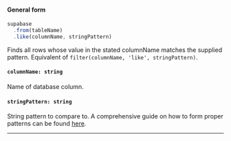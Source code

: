 
#### General form
<!-- prettier-ignore -->
```js {3} 
supabase
  .from(tableName)
  .like(columnName, stringPattern)
```

Finds all rows whose value in the stated columnName matches the supplied pattern. Equivalent of `filter(columnName, 'like', stringPattern)`.

#### `columnName: string`
Name of database column.

#### `stringPattern: string`
String pattern to compare to. A comprehensive guide on how to form proper patterns can be found [here](https://www.postgresql.org/docs/current/functions-matching.html).

---